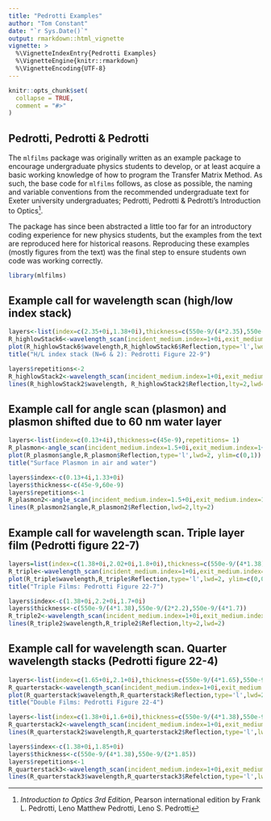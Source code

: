 ```yaml
---
title: "Pedrotti Examples"
author: "Tom Constant"
date: "`r Sys.Date()`"
output: rmarkdown::html_vignette
vignette: >
  %\VignetteIndexEntry{Pedrotti Examples}
  %\VignetteEngine{knitr::rmarkdown}
  %\VignetteEncoding{UTF-8}
---
```


```r
knitr::opts_chunk$set(
  collapse = TRUE,
  comment = "#>"
)
```

## Pedrotti, Pedrotti & Pedrotti

The `mlfilms` package was originally written as an example package to encourage undergraduate physics students to develop, or at least acquire a basic working knowledge of how to program the Transfer Matrix Method. As such, the base code for `mlfilms` follows, as close as possible, the naming and variable conventions from the recommended undergraduate text for Exeter university undergraduates; Pedrotti, Pedrotti & Pedrotti's Introduction to Optics[^1].

The package has since been abstracted a little too far for an introductory coding experience for new physics students, but the examples from the text are reproduced here for historical reasons. Reproducing these examples (mostly figures from the text) was the final step to ensure students own code was working correctly. 

```r
library(mlfilms)
```

## Example call for wavelength scan (high/low index stack)

```r
layers<-list(index=c(2.35+0i,1.38+0i),thickness=c(550e-9/(4*2.35),550e-9/(4*1.38)),repetitions=6)
R_highlowStack6<-wavelength_scan(incident_medium.index=1+0i,exit_medium.index=1.52+0i,layers=layers)
plot(R_highlowStack6$wavelength,R_highlowStack6$Reflection,type='l',lwd=2, ylim=c(0,1))
title("H/L index stack (N=6 & 2): Pedrotti Figure 22-9")

layers$repetitions<-2
R_highlowStack2<-wavelength_scan(incident_medium.index=1+0i,exit_medium.index=1.52+0i,layers=layers)
lines(R_highlowStack2$wavelength, R_highlowStack2$Reflection,lty=2,lwd=2)
```

## Example call for angle scan (plasmon) and plasmon shifted due to 60 nm water layer

```r
layers<-list(index=c(0.13+4i),thickness=c(45e-9),repetitions= 1)
R_plasmon<-angle_scan(incident_medium.index=1.5+0i,exit_medium.index=1+0i,layers=layers)
plot(R_plasmon$angle,R_plasmon$Reflection,type='l',lwd=2, ylim=c(0,1))
title("Surface Plasmon in air and water")

layers$index<-c(0.13+4i,1.33+0i)
layers$thickness<-c(45e-9,60e-9)
layers$repetitions<-1
R_plasmon2<-angle_scan(incident_medium.index=1.5+0i,exit_medium.index=1+0i,layers=layers)
lines(R_plasmon2$angle,R_plasmon2$Reflection,lwd=2,lty=2)
```

## Example call for wavelength scan. Triple layer film (Pedrotti figure 22-7)

```r
layers=list(index=c(1.38+0i,2.02+0i,1.8+0i),thickness=c(550e-9/(4*1.38),550e-9/(4*2.02),550e-9/(4*1.8)),repetitions=1)
R_triple<-wavelength_scan(incident_medium.index=1+0i,exit_medium.index=1.52+0i,layers=layers)
plot(R_triple$wavelength,R_triple$Reflection,type='l',lwd=2, ylim=c(0,0.1));grid()
title("Triple Films: Pedrotti Figure 22-7")

layers$index<-c(1.38+0i,2.2+0i,1.7+0i)
layers$thickness<-c(550e-9/(4*1.38),550e-9/(2*2.2),550e-9/(4*1.7))
R_triple2<-wavelength_scan(incident_medium.index=1+0i,exit_medium.index=1.52+0i,layers=layers)
lines(R_triple2$wavelength,R_triple2$Reflection,lty=2,lwd=2)
```

## Example call for wavelength scan. Quarter wavelength stacks (Pedrotti figure 22-4)

```r
layers<-list(index=c(1.65+0i,2.1+0i),thickness=c(550e-9/(4*1.65),550e-9/(4*2.2)),repetitions=1)
R_quarterstack<-wavelength_scan(incident_medium.index=1+0i,exit_medium.index=1.52+0i,layers=layers)
plot(R_quarterstack$wavelength,R_quarterstack$Reflection,type='l',lwd=2, lty=2,ylim=c(0,0.1));grid()
title("Double Films: Pedrotti Figure 22-4")

layers<-list(index=c(1.38+0i,1.6+0i),thickness=c(550e-9/(4*1.38),550e-9/(2*1.6)),repetitions=1)
R_quarterstack2<-wavelength_scan(incident_medium.index=1+0i,exit_medium.index=1.52+0i,layers=layers)
lines(R_quarterstack2$wavelength,R_quarterstack2$Reflection,type='l',lwd=2,lty=4)

layers$index<-c(1.38+0i,1.85+0i)
layers$thickness<-c(550e-9/(4*1.38),550e-9/(2*1.85))
layers$repetitions<-1
R_quarterstack3<-wavelength_scan(incident_medium.index=1+0i,exit_medium.index=1.52+0i,layers=layers)
lines(R_quarterstack3$wavelength,R_quarterstack3$Refelction,type='l',lwd=2,lty=1)
```

[^1]: *Introduction to Optics 3rd Edition*, Pearson international edition by Frank L. Pedrotti, Leno Matthew Pedrotti, Leno S. Pedrotti